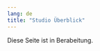 ```yaml
---
lang: de
title: "Studio Überblick"
---
```


::: {.callout-note}
Diese Seite ist in Berabeitung.
:::

